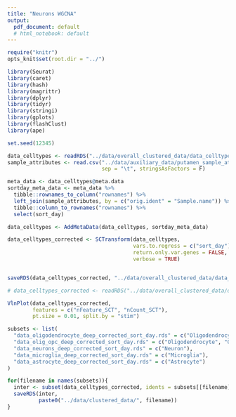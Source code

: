 ```yaml
---
title: "Neurons WGCNA"
output:
  pdf_document: default
  # html_notebook: default
---
```


```r
require("knitr")
opts_knit$set(root.dir = "../")
```

```r
library(Seurat)
library(caret)
library(hash)
library(magrittr)
library(dplyr)
library(tidyr)
library(stringi)
library(gplots)
library(flashClust)
library(ape)

set.seed(12345)
```


```r
data_celltypes <- readRDS("../data/overall_clustered_data/data_celltypes_annotated.rds")
sample_attributes <- read.csv("../data/auxiliary_data/putamen_sample_attributes.txt",
                              sep = "\t", stringsAsFactors = F)
```


```r
meta_data <- data_celltypes@meta.data
sortday_meta_data <- meta_data %>%
  tibble::rownames_to_column("rownames") %>%
  left_join(sample_attributes, by = c("orig.ident" = "Sample.name")) %>%
  tibble::column_to_rownames("rownames") %>%
  select(sort_day)

data_celltypes <- AddMetaData(data_celltypes, sortday_meta_data)
```

```r
data_celltypes_corrected <- SCTransform(data_celltypes,
                                        vars.to.regress = c("sort_day"),
                                        return.only.var.genes = FALSE,
                                        verbose = TRUE)


saveRDS(data_celltypes_corrected, "../data/overall_clustered_data/data_celltypes_corrected_sort_day.rds")

# data_celltypes_corrected <- readRDS("../data/overall_clustered_data/data_celltypes_corrected_sort_day.rds")
```

```r
VlnPlot(data_celltypes_corrected,
        features = c("nFeature_SCT", "nCount_SCT"),
        pt.size = 0.01, split.by = "stim")
```


```r
subsets <- list(
  "data_oligodendrocyte_deep_corrected_sort_day.rds" = c("Oligodendrocyte"),
  "data_olig_opc_deep_corrected_sort_day.rds" = c("Oligodendrocyte", "OPC"),
  "data_neurons_deep_corrected_sort_day.rds" = c("Neuron"),
  "data_microglia_deep_corrected_sort_day.rds" = c("Microglia"),
  "data_astrocyte_deep_corrected_sort_day.rds" = c("Astrocyte")
)

for(filename in names(subsets)){
  inter <- subset(data_celltypes_corrected, idents = subsets[[filename]])
  saveRDS(inter,
          paste0("../data/clustered_data/", filename))
}
```

